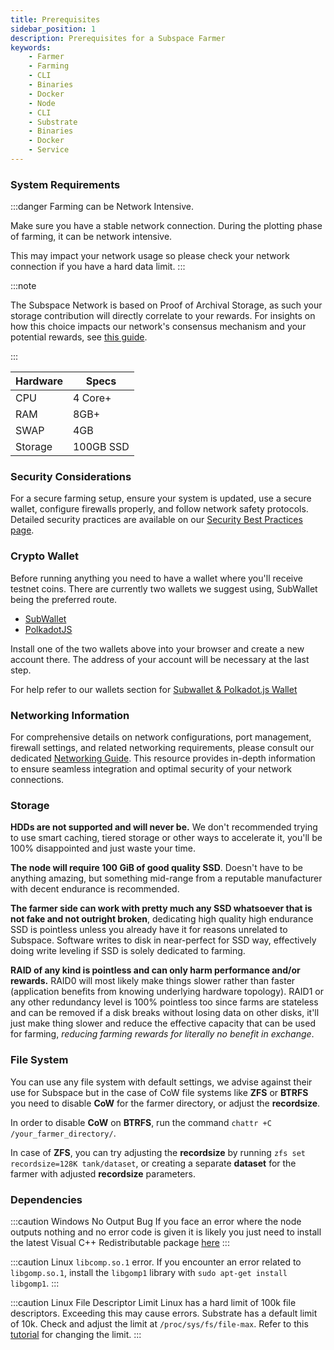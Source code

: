 ```yaml
---
title: Prerequisites
sidebar_position: 1
description: Prerequisites for a Subspace Farmer
keywords:
    - Farmer
    - Farming
    - CLI
    - Binaries
    - Docker
    - Node
    - CLI
    - Substrate
    - Binaries
    - Docker
    - Service
---
```


### System Requirements

:::danger Farming can be Network Intensive.

Make sure you have a stable network connection. During the plotting phase of farming, it can be network intensive.

This may impact your network usage so please check your network connection if you have a hard data limit.
:::

:::note

The Subspace Network is based on Proof of Archival Storage, as such your storage contribution will directly correlate to your rewards. For insights on how this choice impacts our network's consensus mechanism and your potential rewards, see [this guide](https://subnomicon.subspace.network/docs/consensus/overview).

:::

|Hardware|Specs|
|-|-|
|CPU|4 Core+|
|RAM|8GB+|
|SWAP|4GB|
|Storage|100GB SSD|


### Security Considerations

For a secure farming setup, ensure your system is updated, use a secure wallet, configure firewalls properly, and follow network safety protocols. Detailed security practices are available on our [Security Best Practices page](../../../learn/security).

### Crypto Wallet

Before running anything you need to have a wallet where you'll receive testnet coins. There are currently two wallets we suggest using, SubWallet being the preferred route.
- [SubWallet](https://subwallet.app/)
- [PolkadotJS](https://polkadot.js.org/extension/)

Install one of the two wallets above into your browser and create a new account there.
The address of your account will be necessary at the last step.

For help refer to our wallets section for [Subwallet & Polkadot.js Wallet](../../../category/wallets/)

### Networking Information

For comprehensive details on network configurations, port management, firewall settings, and related networking requirements, please consult our dedicated [Networking Guide](../additional-guides/networking). This resource provides in-depth information to ensure seamless integration and optimal security of your network connections.

### Storage

**HDDs are not supported and will never be.** We don't recommended trying to use smart caching, tiered storage or other ways to accelerate it, you'll be 100% disappointed and just waste your time.

**The node will require 100 GiB of good quality SSD**. Doesn't have to be anything amazing, but something mid-range from a reputable manufacturer with decent endurance is recommended.

**The farmer side can work with pretty much any SSD whatsoever that is not fake and not outright broken**, dedicating high quality high endurance SSD is pointless unless you already have it for reasons unrelated to Subspace. Software writes to disk in near-perfect for SSD way, effectively doing write leveling if SSD is solely dedicated to farming.

**RAID of any kind is pointless and can only harm performance and/or rewards.** RAID0 will most likely make things slower rather than faster (application benefits from knowing underlying hardware topology). RAID1 or any other redundancy level is 100% pointless too since farms are stateless and can be removed if a disk breaks without losing data on other disks, it'll just make thing slower and reduce the effective capacity that can be used for farming, *reducing farming rewards for literally no benefit in exchange*.

### File System

You can use any file system with default settings, we advise against their use for Subspace but in the case of CoW file systems like **ZFS** or **BTRFS** you need to disable **CoW** for the farmer directory, or adjust the **recordsize**.

In order to disable **CoW** on **BTRFS**, run the command `chattr +C /your_farmer_directory/`.

In case of **ZFS**, you can try adjusting the **recordsize** by running `zfs set recordsize=128K tank/dataset`, or creating a separate **dataset** for the farmer with adjusted **recordsize** parameters.


### Dependencies

:::caution  Windows No Output Bug
If you face an error where the node outputs nothing and no error code is given it is likely you just need to install the latest Visual C++ Redistributable package [here](https://learn.microsoft.com/en-us/cpp/windows/latest-supported-vc-redist?view=msvc-170)
:::

:::caution Linux `libcomp.so.1` error.
If you encounter an error related to `libgomp.so.1`, install the `libgomp1` library with `sudo apt-get install libgomp1`.
:::

:::caution Linux File Descriptor Limit
Linux has a hard limit of 100k file descriptors. Exceeding this may cause errors. Substrate has a default limit of 10k. Check and adjust the limit at `/proc/sys/fs/file-max`. Refer to this [tutorial](https://www.tutorialspoint.com/increase-number-of-maximum-open-files-in-linux) for changing the limit.
:::